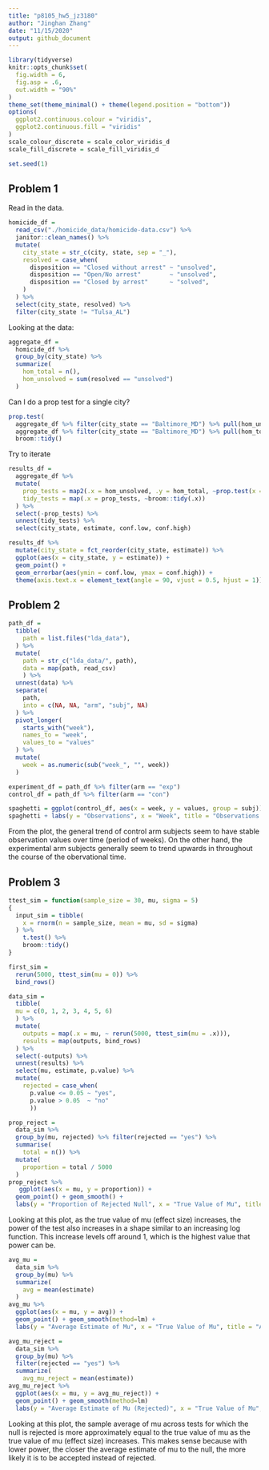 ```yaml
---
title: "p8105_hw5_jz3180"
author: "Jinghan Zhang"
date: "11/15/2020"
output: github_document
---
```


```r
library(tidyverse)
knitr::opts_chunk$set(
  fig.width = 6,
  fig.asp = .6,
  out.width = "90%"
)
theme_set(theme_minimal() + theme(legend.position = "bottom"))
options(
  ggplot2.continuous.colour = "viridis",
  ggplot2.continuous.fill = "viridis"
)
scale_colour_discrete = scale_color_viridis_d
scale_fill_discrete = scale_fill_viridis_d

set.seed(1)
```


## Problem 1

Read in the data.

```r
homicide_df = 
  read_csv("./homicide_data/homicide-data.csv") %>% 
  janitor::clean_names() %>% 
  mutate(
    city_state = str_c(city, state, sep = "_"),
    resolved = case_when(
      disposition == "Closed without arrest" ~ "unsolved",
      disposition == "Open/No arrest"        ~ "unsolved",
      disposition == "Closed by arrest"      ~ "solved",
    )
  ) %>% 
  select(city_state, resolved) %>% 
  filter(city_state != "Tulsa_AL")
```

Looking at the data:

```r
aggregate_df = 
  homicide_df %>% 
  group_by(city_state) %>% 
  summarize(
    hom_total = n(),
    hom_unsolved = sum(resolved == "unsolved")
  )
```

Can I do a prop test for a single city?

```r
prop.test(
  aggregate_df %>% filter(city_state == "Baltimore_MD") %>% pull(hom_unsolved), 
  aggregate_df %>% filter(city_state == "Baltimore_MD") %>% pull(hom_total)) %>% 
  broom::tidy()
```

Try to iterate

```r
results_df = 
  aggregate_df %>% 
  mutate(
    prop_tests = map2(.x = hom_unsolved, .y = hom_total, ~prop.test(x = .x, n = .y)),
    tidy_tests = map(.x = prop_tests, ~broom::tidy(.x))
  ) %>% 
  select(-prop_tests) %>% 
  unnest(tidy_tests) %>% 
  select(city_state, estimate, conf.low, conf.high)
```


```r
results_df %>% 
  mutate(city_state = fct_reorder(city_state, estimate)) %>% 
  ggplot(aes(x = city_state, y = estimate)) +
  geom_point() + 
  geom_errorbar(aes(ymin = conf.low, ymax = conf.high)) + 
  theme(axis.text.x = element_text(angle = 90, vjust = 0.5, hjust = 1))
```


## Problem 2

```r
path_df = 
  tibble(
    path = list.files("lda_data"),
  ) %>% 
  mutate(
    path = str_c("lda_data/", path),
    data = map(path, read_csv)
    ) %>% 
  unnest(data) %>% 
  separate(
    path,
    into = c(NA, NA, "arm", "subj", NA)
  ) %>%
  pivot_longer(
    starts_with("week"),
    names_to = "week",
    values_to = "values"
  ) %>%
  mutate(
    week = as.numeric(sub("week_", "", week))
  )

experiment_df = path_df %>% filter(arm == "exp")
control_df = path_df %>% filter(arm == "con")

spaghetti = ggplot(control_df, aes(x = week, y = values, group = subj)) + geom_line() + geom_line(data = experiment_df, color = "red")
spaghetti + labs(y = "Observations", x = "Week", title = "Observations on each Subject Over Time")
```

From the plot, the general trend of control arm subjects seem to have stable observation values over time (period of weeks). On the other hand, the experimental arm subjects generally seem to trend upwards in throughout the course of the obervational time.

## Problem 3

```r

ttest_sim = function(sample_size = 30, mu, sigma = 5)
{
  input_sim = tibble(
    x = rnorm(n = sample_size, mean = mu, sd = sigma)
  ) %>%
    t.test() %>%
    broom::tidy()
}

first_sim = 
  rerun(5000, ttest_sim(mu = 0)) %>% 
  bind_rows()

data_sim = 
  tibble(
  mu = c(0, 1, 2, 3, 4, 5, 6)
  ) %>% 
  mutate(
    outputs = map(.x = mu, ~ rerun(5000, ttest_sim(mu = .x))),
    results = map(outputs, bind_rows)
  ) %>% 
  select(-outputs) %>%
  unnest(results) %>% 
  select(mu, estimate, p.value) %>% 
  mutate(
    rejected = case_when(
      p.value <= 0.05 ~ "yes",
      p.value > 0.05  ~ "no"
      ))
```


```r
prop_reject = 
  data_sim %>% 
  group_by(mu, rejected) %>% filter(rejected == "yes") %>% 
  summarise(
    total = n()) %>% 
  mutate(
    proportion = total / 5000
  ) 
prop_reject %>% 
   ggplot(aes(x = mu, y = proportion)) +
  geom_point() + geom_smooth() +
  labs(y = "Proportion of Rejected Null", x = "True Value of Mu", title = "Power of Test vs. True Value of Mu")
```
Looking at this plot, as the true value of mu (effect size) increases, the power of the test also increases in a shape similar to an increasing log function. This increase levels off around 1, which is the highest value that power can be.

```r
avg_mu = 
  data_sim %>%
  group_by(mu) %>%
  summarize(
    avg = mean(estimate)
  ) 
avg_mu %>% 
  ggplot(aes(x = mu, y = avg)) +
  geom_point() + geom_smooth(method=lm) +
  labs(y = "Average Estimate of Mu", x = "True Value of Mu", title = "Average of Mu vs. True Value of Mu")
```

```r
avg_mu_reject = 
  data_sim %>%
  group_by(mu) %>%
  filter(rejected == "yes") %>% 
  summarize(
    avg_mu_reject = mean(estimate)) 
avg_mu_reject %>% 
  ggplot(aes(x = mu, y = avg_mu_reject)) +
  geom_point() + geom_smooth(method=lm)
  labs(y = "Average Estimate of Mu (Rejected)", x = "True Value of Mu", title = "Average of Mu for Rejected Nulls vs. True Value of Mu")
```
Looking at this plot, the sample average of mu across tests for which the null is rejected is more approximately equal to the true value of mu as the true value of mu (effect size) increases. This makes sense because with lower power, the closer the average estimate of mu to the null, the more likely it is to be accepted instead of rejected. 